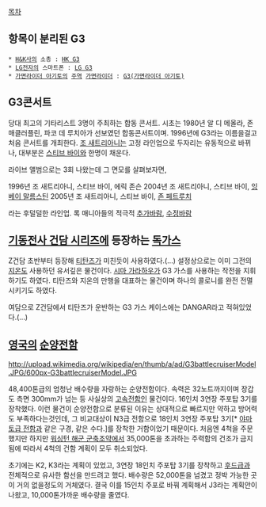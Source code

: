[[목차]]

== 항목이 분리된 G3 ==
 * [[H&K]]사의 소총 : [[HK G3]]
 * [[LG전자]]의 스마트폰 : [[LG G3]]
 * [[가면라이더 아기토]]의 [[주역]] [[가면라이더]] : [[G3(가면라이더 아기토)]]

== G3콘서트 ==
당대 최고의 기타리스트 3명이 주최하는 합동 콘서트. 시초는 1980년 알 디 메올라, 존 매클러플린, 파코 데 루치아가 선보였던 합동콘서트이며. 1996년에 G3라는 이름을걸고 처음 콘서트를 개최한다. [[조 새트리아니]]는 고정 라인업으로 두자리는 유동적으로 바뀌나, 대부분은 [[스티브 바이]]와 한명이 채운다.

라이브 앨범으로는 3회 나왔는데 그 면모를 살펴보자면,

1996년 조 새트리아니, 스티브 바이, 에릭 존슨
2004년 조 새트리아니, 스티브 바이, [[잉베이 말름스틴]]
2005년 조 새트리아니, 스티브 바이, [[존 페트루치]]

라는 후덜덜한 라인업. 록 매니아들의 적극적 [[추가바람]], [[수정바람]]

== [[기동전사 건담 시리즈]]에 등장하는 [[독가스]] ==
Z건담 초반부터 등장해 [[티탄즈]]가 미친듯이 사용하였다.(…) 설정상으로는 이미 그전의 [[지온]]도 사용하던 유서깊은 물건이다. [[시마 가라하우]]가 G3 가스를 사용하는 작전을 지휘하기도 하였다. 티탄즈와 지온의 만행을 대표하는 물건이며 하나의 콜로니를 완전 전멸시키기도 하였다.

여담으로 Z건담에서 티탄즈가 운반하는 G3 가스 케이스에는 DANGAR라고 적혀있었다.(…)

== [[영국]]의 [[순양전함]] ==
http://upload.wikimedia.org/wikipedia/en/thumb/a/ad/G3battlecruiserModel.JPG/600px-G3battlecruiserModel.JPG

48,400톤급의 엄청난 배수량을 자랑하는 순양전함이다. 속력은 32노트까지이며 장갑도 측면 300mm가 넘는 등 사실상의 [[고속전함]]인 물건이다. 16인치 3연장 주포탑 3기를 장착했다. 이런 물건이 순양전함으로 분류된 이유는 상대적으로 빠르지만 약하고 방어력도 부족하다는것인데, 그 비교대상이 N3급 전함으로 18인치 3연장 주포탑 3기[* [[야마토급 전함]]과 같은 구경, 같은 수다.]를 장착한 거함이었기 때문이다. 처음엔 4척을 주문했지만 하지만 [[워싱턴 해군 군축조약]]에서 35,000톤을 초과하는 주력함의 건조가 금지됨에 따라서 4척의 건함 계획이 모두 취소되었다.

초기에는 K2, K3라는 계획이 있었고, 3연장 18인치 주포탑 3기를 장착하고 [[후드급]]과 전체적으로 유사한 함선을 만드려고 했다. 배수량은 52,000톤을 넘겼고 정박 가능한 곳이 거의 없을정도의 거체였다. 결국 이를 15인치 주포로 바꿔 계획해서 J3라는 계획안이 나왔고, 10,000톤가까운 배수량을 줄였다. 
